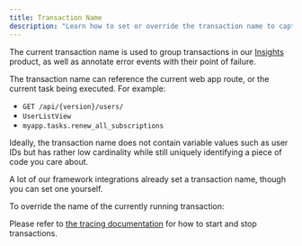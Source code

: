 ```yaml
---
title: Transaction Name
description: "Learn how to set or override the transaction name to capture the user and gain critical pieces of information that construct a unique identity in Sentry."
---
```


The current transaction name is used to group transactions in our
[Insights](/product/insights/) product, as well as annotate error events
with their point of failure.

The transaction name can reference the current web app route, or the current
task being executed. For example:

- `GET /api/{version}/users/`
- `UserListView`
- `myapp.tasks.renew_all_subscriptions`

Ideally, the transaction name does not contain variable values such as user
IDs but has rather low cardinality while still uniquely identifying a piece of
code you care about.

A lot of our framework integrations already set a transaction name, though you can set one yourself.

To override the name of the currently running transaction:

<PlatformContent includePath="enriching-events/set-transaction-name" />

Please refer to [the tracing documentation](../../tracing/) for how to start and stop transactions.
